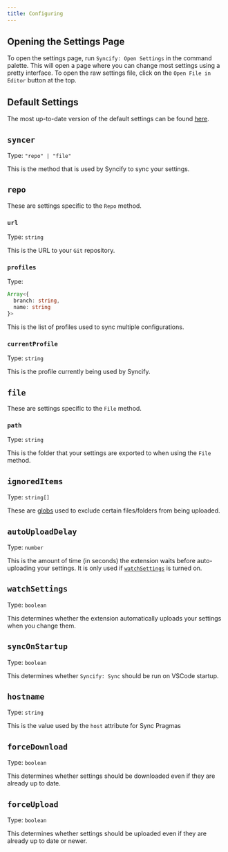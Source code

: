 ```yaml
---
title: Configuring
---
```


## Opening the Settings Page

To open the settings page, run `Syncify: Open Settings` in the command palette. This will open a page where you can change most settings using a pretty interface. To open the raw settings file, click on the `Open File in Editor` button at the top.

## Default Settings

The most up-to-date version of the default settings can be found [here][defaultsettings].

## `syncer`

Type: `"repo" | "file"`

This is the method that is used by Syncify to sync your settings.

## `repo`

These are settings specific to the `Repo` method.

### `url`

Type: `string`

This is the URL to your `Git` repository.

### `profiles`

Type:

```ts
Array<{
  branch: string,
  name: string
}>
```

This is the list of profiles used to sync multiple configurations.

### `currentProfile`

Type: `string`

This is the profile currently being used by Syncify.

## `file`

These are settings specific to the `File` method.

### `path`

Type: `string`

This is the folder that your settings are exported to when using the `File` method.

## `ignoredItems`

Type: `string[]`

These are [globs](https://en.wikipedia.org/wiki/Glob_%28programming%29) used to exclude certain files/folders from being uploaded.

## `autoUploadDelay`

Type: `number`

This is the amount of time (in seconds) the extension waits before auto-uploading your settings. It is only used if [`watchSettings`](#watch-settings) is turned on.

## `watchSettings`

Type: `boolean`

This determines whether the extension automatically uploads your settings when you change them.

## `syncOnStartup`

Type: `boolean`

This determines whether `Syncify: Sync` should be run on VSCode startup.

## `hostname`

Type: `string`

This is the value used by the `host` attribute for Sync Pragmas

## `forceDownload`

Type: `boolean`

This determines whether settings should be downloaded even if they are already up to date.

## `forceUpload`

Type: `boolean`

This determines whether settings should be uploaded even if they are already up to date or newer.

[defaultsettings]: https://github.com/arnohovhannisyan/vscode-syncify/blob/master/src/models/settings.ts
